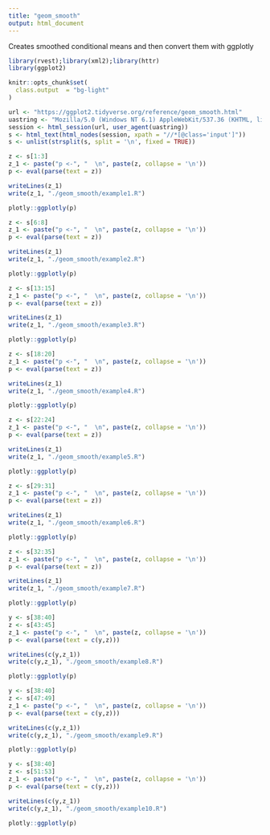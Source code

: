 ```yaml
---
title: "geom_smooth"
output: html_document
---
```


Creates smoothed conditional means and then convert them with ggplotly

```r
library(rvest);library(xml2);library(httr)
library(ggplot2)

knitr::opts_chunk$set(
  class.output  = "bg-light"
)
```

```r
url <- "https://ggplot2.tidyverse.org/reference/geom_smooth.html"
uastring <- "Mozilla/5.0 (Windows NT 6.1) AppleWebKit/537.36 (KHTML, like Gecko) Chrome/88.0.4324.190 Safari/537.36"
session <- html_session(url, user_agent(uastring))
s <- html_text(html_nodes(session, xpath = "//*[@class='input']"))
s <- unlist(strsplit(s, split = '\n', fixed = TRUE))
```

```r
z <- s[1:3]
z_1 <- paste("p <-", "  \n", paste(z, collapse = '\n'))
p <- eval(parse(text = z))
```

```r
writeLines(z_1)
write(z_1, "./geom_smooth/example1.R")
```

```r
plotly::ggplotly(p)
```

```r
z <- s[6:8]
z_1 <- paste("p <-", "  \n", paste(z, collapse = '\n'))
p <- eval(parse(text = z))
```

```r
writeLines(z_1)
write(z_1, "./geom_smooth/example2.R")
```

```r
plotly::ggplotly(p)
```

```r
z <- s[13:15]
z_1 <- paste("p <-", "  \n", paste(z, collapse = '\n'))
p <- eval(parse(text = z))
```

```r
writeLines(z_1)
write(z_1, "./geom_smooth/example3.R")
```

```r
plotly::ggplotly(p)
```

```r
z <- s[18:20]
z_1 <- paste("p <-", "  \n", paste(z, collapse = '\n'))
p <- eval(parse(text = z))
```

```r
writeLines(z_1)
write(z_1, "./geom_smooth/example4.R")
```

```r
plotly::ggplotly(p)
```

```r
z <- s[22:24]
z_1 <- paste("p <-", "  \n", paste(z, collapse = '\n'))
p <- eval(parse(text = z))
```

```r
writeLines(z_1)
write(z_1, "./geom_smooth/example5.R")
```

```r
plotly::ggplotly(p)
```

```r
z <- s[29:31]
z_1 <- paste("p <-", "  \n", paste(z, collapse = '\n'))
p <- eval(parse(text = z))
```

```r
writeLines(z_1)
write(z_1, "./geom_smooth/example6.R")
```

```r
plotly::ggplotly(p)
```

```r
z <- s[32:35]
z_1 <- paste("p <-", "  \n", paste(z, collapse = '\n'))
p <- eval(parse(text = z))
```

```r
writeLines(z_1)
write(z_1, "./geom_smooth/example7.R")
```

```r
plotly::ggplotly(p)
```

```r
y <- s[38:40]
z <- s[43:45]
z_1 <- paste("p <-", "  \n", paste(z, collapse = '\n'))
p <- eval(parse(text = c(y,z)))
```

```r
writeLines(c(y,z_1))
write(c(y,z_1), "./geom_smooth/example8.R")
```

```r
plotly::ggplotly(p)
```

```r
y <- s[38:40]
z <- s[47:49]
z_1 <- paste("p <-", "  \n", paste(z, collapse = '\n'))
p <- eval(parse(text = c(y,z)))
```

```r
writeLines(c(y,z_1))
write(c(y,z_1), "./geom_smooth/example9.R")
```

```r
plotly::ggplotly(p)
```

```r
y <- s[38:40]
z <- s[51:53]
z_1 <- paste("p <-", "  \n", paste(z, collapse = '\n'))
p <- eval(parse(text = c(y,z)))
```

```r
writeLines(c(y,z_1))
write(c(y,z_1), "./geom_smooth/example10.R")
```

```r
plotly::ggplotly(p)
```






